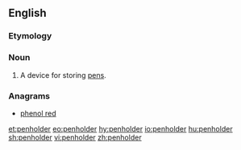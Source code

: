 ==English==

===Etymology===
{{compound|pen|holder|lang=en}}

===Noun===
{{en-noun}}

# A device for storing [[pen]]s.

===Anagrams===
* [[phenol red#English|phenol red]]

[[et:penholder]]
[[eo:penholder]]
[[hy:penholder]]
[[io:penholder]]
[[hu:penholder]]
[[sh:penholder]]
[[vi:penholder]]
[[zh:penholder]]
